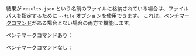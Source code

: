 
結果が `results.json` という名前のファイルに格納されている場合は、ファイルパスを指定するために `--file` オプションを使用できます。
これは、[ベンチマークコマンド][bencher run]がある場合とない場合の両方で機能します。

ベンチマークコマンドあり：
<FileCmdExample />

ベンチマークコマンドなし：
<FileNoCmdExample />

[bencher run]: /ja/docs/explanation/bencher-run/#benchmark-command